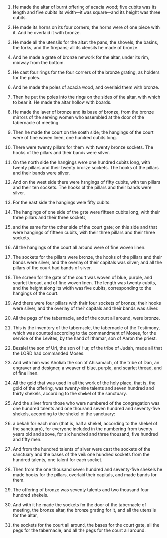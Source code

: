 
1. He made the altar of burnt offering of acacia wood; five cubits was its length and five cubits its width--it was square--and its height was three cubits.

2. He made its horns on its four corners; the horns were of one piece with it. And he overlaid it with bronze.

3. He made all the utensils for the altar: the pans, the shovels, the basins, the forks, and the firepans; all its utensils he made of bronze.

4. And he made a grate of bronze network for the altar, under its rim, midway from the bottom.

5. He cast four rings for the four corners of the bronze grating, as holders for the poles.

6. And he made the poles of acacia wood, and overlaid them with bronze.

7. Then he put the poles into the rings on the sides of the altar, with which to bear it. He made the altar hollow with boards.

8. He made the laver of bronze and its base of bronze, from the bronze mirrors of the serving women who assembled at the door of the tabernacle of meeting.

9. Then he made the court on the south side; the hangings of the court were of fine woven linen, one hundred cubits long.

10. There were twenty pillars for them, with twenty bronze sockets. The hooks of the pillars and their bands were silver.

11. On the north side the hangings were one hundred cubits long, with twenty pillars and their twenty bronze sockets. The hooks of the pillars and their bands were silver.

12. And on the west side there were hangings of fifty cubits, with ten pillars and their ten sockets. The hooks of the pillars and their bands were silver.

13. For the east side the hangings were fifty cubits.

14. The hangings of one side of the gate were fifteen cubits long, with their three pillars and their three sockets,

15. and the same for the other side of the court gate; on this side and that were hangings of fifteen cubits, with their three pillars and their three sockets.

16. All the hangings of the court all around were of fine woven linen.

17. The sockets for the pillars were bronze, the hooks of the pillars and their bands were silver, and the overlay of their capitals was silver; and all the pillars of the court had bands of silver.

18. The screen for the gate of the court was woven of blue, purple, and scarlet thread, and of fine woven linen. The length was twenty cubits, and the height along its width was five cubits, corresponding to the hangings of the court.

19. And there were four pillars with their four sockets of bronze; their hooks were silver, and the overlay of their capitals and their bands was silver.

20. All the pegs of the tabernacle, and of the court all around, were bronze.

21. This is the inventory of the tabernacle, the tabernacle of the Testimony, which was counted according to the commandment of Moses, for the service of the Levites, by the hand of Ithamar, son of Aaron the priest.

22. Bezalel the son of Uri, the son of Hur, of the tribe of Judah, made all that the LORD had commanded Moses.

23. And with him was Aholiab the son of Ahisamach, of the tribe of Dan, an engraver and designer, a weaver of blue, purple, and scarlet thread, and of fine linen.

24. All the gold that was used in all the work of the holy place, that is, the gold of the offering, was twenty-nine talents and seven hundred and thirty shekels, according to the shekel of the sanctuary.

25. And the silver from those who were numbered of the congregation was one hundred talents and one thousand seven hundred and seventy-five shekels, according to the shekel of the sanctuary:

26. a bekah for each man (that is, half a shekel, according to the shekel of the sanctuary), for everyone included in the numbering from twenty years old and above, for six hundred and three thousand, five hundred and fifty men.

27. And from the hundred talents of silver were cast the sockets of the sanctuary and the bases of the veil: one hundred sockets from the hundred talents, one talent for each socket.

28. Then from the one thousand seven hundred and seventy-five shekels he made hooks for the pillars, overlaid their capitals, and made bands for them.

29. The offering of bronze was seventy talents and two thousand four hundred shekels.

30. And with it he made the sockets for the door of the tabernacle of meeting, the bronze altar, the bronze grating for it, and all the utensils for the altar,

31. the sockets for the court all around, the bases for the court gate, all the pegs for the tabernacle, and all the pegs for the court all around.


